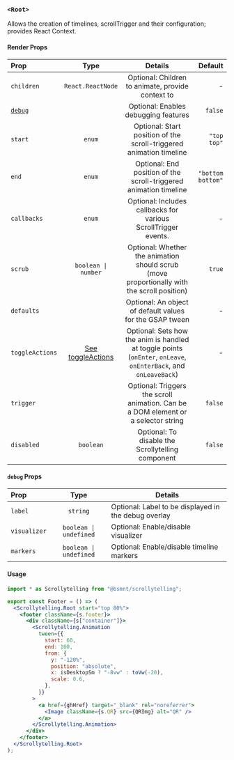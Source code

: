 
### `<Root>`

Allows the creation of timelines, scrollTrigger and their configuration; provides React Context.

#### Render Props

| Prop                    |                                        Type                                        |                                                     Details                                                      |           Default |
| :---------------------- | :--------------------------------------------------------------------------------: | :--------------------------------------------------------------------------------------------------------------: | ----------------: |
| `children`              |                                 `React.ReactNode`                                  |                                Optional: Children to animate, provide context to                                 |                 - |
| [`debug`](#debug-props) |                                                                                    |                                       Optional: Enables debugging features                                       |           `false` |
| `start`                 |                                       `enum`                                       |                       Optional: Start position of the scroll-triggered animation timeline                        |       `"top top"` |
| `end`                   |                                       `enum`                                       |                        Optional: End position of the scroll-triggered animation timeline                         | `"bottom bottom"` |
| `callbacks`             |                                       `enum`                                       |                          Optional: Includes callbacks for various ScrollTrigger events.                          |                 - |
| `scrub`                 |                                `boolean \| number`                                 |           Optional: Whether the animation should scrub (move proportionally with the scroll position)            |            `true` |
| `defaults`              |                                                                                    |                             Optional: An object of default values for the GSAP tween                             |                 - |
| `toggleActions`         | [See toggleActions](https://gsap.com/docs/v3/Plugins/ScrollTrigger/#config-object) | Optional: Sets how the anim is handled at toggle points (`onEnter`, `onLeave`, `onEnterBack`, and `onLeaveBack`) |                 - |
| `trigger`               |                                                                                    |                Optional: Triggers the scroll animation. Can be a DOM element or a selector string                |           `false` |
| `disabled`              |                                     `boolean`                                      |                                Optional: To disable the Scrollytelling component                                 |           `false` |

#### `debug` Props

| Prop         |          Type          | Details                                              |
| :----------- | :--------------------: | ---------------------------------------------------- |
| `label`      |        `string`        | Optional: Label to be displayed in the debug overlay |
| `visualizer` | `boolean \| undefined` | Optional: Enable/disable visualizer                  |
| `markers`    | `boolean \| undefined` | Optional: Enable/disable timeline markers            |

#### Usage

```jsx copy
import * as Scrollytelling from "@bsmnt/scrollytelling";

export const Footer = () => (
  <Scrollytelling.Root start="top 80%">
    <footer className={s.footer}>
      <div className={s["container"]}>
        <Scrollytelling.Animation
          tween={{
            start: 60,
            end: 100,
            from: {
              y: "-120%",
              position: "absolute",
              x: isDesktopSm ? "-8vw" : toVw(-20),
              scale: 0.6,
            },
          }}
        >
          <a href={ghHref} target="_blank" rel="noreferrer">
            <Image className={s.QR} src={QRImg} alt="QR" />
          </a>
        </Scrollytelling.Animation>
      </div>
    </footer>
  </Scrollytelling.Root>
);
```
